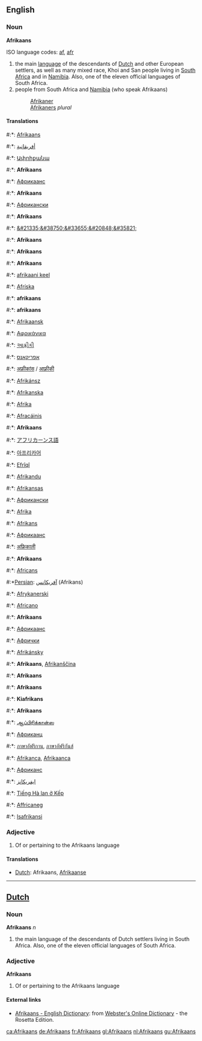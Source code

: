 ==English==
===Noun===
'''Afrikaans'''

ISO language codes: [[af]], [[afr]]

#the main [[language]] of the descendants of [[Dutch]] and other European settlers, as well as many mixed race, Khoi and San people living in [[South Africa]] and in [[Namibia]]. Also, one of the eleven official languages of South Africa.
#people from South Africa and [[Namibia]] (who speak Afrikaans)
#:[[Afrikaner]]
#:[[Afrikaners]] ''plural''

====Translations====

#:*{{af}}: [[Afrikaans]]
#:*{{ar}}: [[أفريقانية]]
#:*{{hy}}: [[Ափրիքանա]]
#:*{{eu}}: '''Afrikaans '''
#:*{{az}}: [[Африкаанс]]
#:*{{br}}: '''Afrikaans '''
#:*{{bg}}: [[Африкански]]
#:*{{ca}}: '''Afrikaans '''
#:*{{zh}}: [[&#21335;&#38750;&#33655;&#20848;&#35821;]]
#:*{{hr}}: '''Afrikaans '''
#:*{{da}}: '''Afrikaans '''
#:*{{en}}: '''Afrikaans '''
#:*{{et}}: [[afrikaani keel]]
#:*{{fo}}: [[Afríska]]
#:*{{fi}}: '''afrikaans '''
#:*{{fr}}: '''afrikaans''' {{m}}
#:*{{fy}}: [[Afrikaansk]]
#:*{{el}}: [[Αφρικάνικα]]
#:*{{gu}}: [[આફ્રીકી]]
#:*{{he}}: [[אפריקאנס]]
#:*{{hi}}: [[अफ्रीकांस]] / [[आफ़्रीकी]]
#:*{{hu}}: [[Afrikánsz]]
#:*{{is}}: [[Afríkanska]]
#:*{{id}}: [[Afrika]]
#:*{{ga}}: [[Afracáinis]]
#:*{{it}}: '''Afrikaans '''
#:*{{ja}}: [[アフリカーンス語]]
#:*{{ko}}: [[아프리카어]]
#:*{{ku}}: [[Efrîqî]]
#:*{{lv}}: [[Afrikandu]]
#:*{{lt}}: [[Afrikansas]]
#:*{{mk}}: [[Африкански]]
#:*{{ms}}: [[Afrika]]
#:*{{mt}}: [[Afrikans]]
#:*{{mdf}}: [[Африкаанс]]
#:*{{ne}}: [[अफ्रिकाली]]
#:*{{no}}: '''Afrikaans '''
#:*{{oc}}: [[Africans]]
#:*[[Persian]]: [[آفريكانس]] (Afrikans)
#:*{{pl}}: [[Afrykanerski]]
#:*{{pt}}: [[Africano]]
#:*{{ro}}: '''Afrikaans '''
#:*{{ru}}: [[Африкаанс]]
#:*{{sr}}: [[Афрички]]
#:*{{sk}}: [[Afrikánsky]]
#:*{{sl}}: '''Afrikaans ''', [[Afrikanščina]]
#:*{{wen}}: '''Afrikaans '''
#:*{{es}}: '''Afrikaans '''
#:*{{sw}}: '''Kiafrikans'''
#:*{{sv}}: '''Afrikaans '''
#:*{{ta}}: [[ஆப்பிரிக்கான்ஸ]]
#:*{{tt}}: [[Африканц]]
#:*{{th}}: [[ภาษาอัฟริกาน]], [[ภาษาอัฟริกันส์]]
#:*{{tr}}: [[Afrikanca]], [[Afrikaanca]]
#:*{{uk}}: [[Африканс]]
#:*{{ur}}: [[ايفريکانز]]
#:*{{vi}}: [[Tiếng Hà lan ở Kếp]]
#:*{{cy}}: [[Affricaneg]]
#:*{{zu}}: [[Isafrikansi]]

===Adjective===
#Of or pertaining to the Afrikaans language

====Translations====
*[[Dutch]]: Afrikaans, [[Afrikaanse]]

----
==[[Dutch]]==
===Noun===
'''Afrikaans''' ''n''

#the main language of the descendants of Dutch settlers living in South Africa. Also, one of the eleven official languages of South Africa.

===Adjective===
'''Afrikaans'''

#Of or pertaining to the Afrikaans language

==== External links====
*[http://www.websters-online-dictionary.org/definition/Afrikaans-english/ Afrikaans - English Dictionary]: from [http://www.websters-online-dictionary.org Webster's Online Dictionary] - the Rosetta Edition.

[[ca:Afrikaans]]
[[de:Afrikaans]]
[[fr:Afrikaans]]
[[gl:Afrikaans]]
[[nl:Afrikaans]]
[[gu:Afrikaans]]